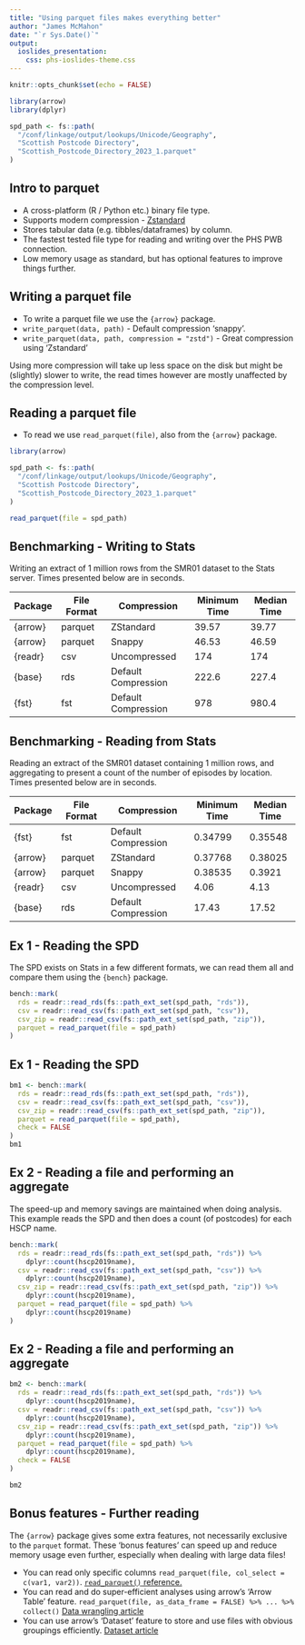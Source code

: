 ```yaml
---
title: "Using parquet files makes everything better"
author: "James McMahon"
date: "`r Sys.Date()`"
output:
  ioslides_presentation:
    css: phs-ioslides-theme.css
---
```


```r
knitr::opts_chunk$set(echo = FALSE)

library(arrow)
library(dplyr)

spd_path <- fs::path(
  "/conf/linkage/output/lookups/Unicode/Geography",
  "Scottish Postcode Directory",
  "Scottish_Postcode_Directory_2023_1.parquet"
)
```

## Intro to parquet

-   A cross-platform (R / Python etc.) binary file type.
-   Supports modern compression - [Zstandard](https://en.m.wikipedia.org/wiki/Zstd)
-   Stores tabular data (e.g. tibbles/dataframes) by column.
-   The fastest tested file type for reading and writing over the PHS PWB connection.
-   Low memory usage as standard, but has optional features to improve things further.

## Writing a parquet file

-   To write a parquet file we use the `{arrow}` package.
-   `write_parquet(data, path)` - Default compression 'snappy'.
-   `write_parquet(data, path, compression = "zstd")` - Great compression using 'Zstandard'

Using more compression will take up less space on the disk but might be (slightly) slower to write, the read times however are mostly unaffected by the compression level.

## Reading a parquet file

-   To read we use `read_parquet(file)`, also from the `{arrow}` package.

```r
library(arrow)

spd_path <- fs::path(
  "/conf/linkage/output/lookups/Unicode/Geography",
  "Scottish Postcode Directory",
  "Scottish_Postcode_Directory_2023_1.parquet"
)

read_parquet(file = spd_path)
```

## Benchmarking - Writing to Stats

Writing an extract of 1 million rows from the SMR01 dataset to the Stats server. Times presented below are in seconds.

| Package | File Format | Compression         | Minimum Time | Median Time |
|---------|-------------|---------------------|--------------|-------------|
| {arrow} | parquet     | ZStandard           | 39.57        | 39.77       |
| {arrow} | parquet     | Snappy              | 46.53        | 46.59       |
| {readr} | csv         | Uncompressed        | 174          | 174         |
| {base}  | rds         | Default Compression | 222.6        | 227.4       |
| {fst}   | fst         | Default Compression | 978          | 980.4       |

## Benchmarking - Reading from Stats

Reading an extract of the SMR01 dataset containing 1 million rows, and aggregating to present a count of the number of episodes by location. Times presented below are in seconds.

| Package | File Format | Compression         | Minimum Time | Median Time |
|---------|-------------|---------------------|--------------|-------------|
| {fst}   | fst         | Default Compression | 0.34799      | 0.35548     |
| {arrow} | parquet     | ZStandard           | 0.37768      | 0.38025     |
| {arrow} | parquet     | Snappy              | 0.38535      | 0.3921      |
| {readr} | csv         | Uncompressed        | 4.06         | 4.13        |
| {base}  | rds         | Default Compression | 17.43        | 17.52       |

## Ex 1 - Reading the SPD

The SPD exists on Stats in a few different formats, we can read them all and compare them using the `{bench}` package.

```r
bench::mark(
  rds = readr::read_rds(fs::path_ext_set(spd_path, "rds")),
  csv = readr::read_csv(fs::path_ext_set(spd_path, "csv")),
  csv_zip = readr::read_csv(fs::path_ext_set(spd_path, "zip")),
  parquet = read_parquet(file = spd_path)
)
```

## Ex 1 - Reading the SPD

```r
bm1 <- bench::mark(
  rds = readr::read_rds(fs::path_ext_set(spd_path, "rds")),
  csv = readr::read_csv(fs::path_ext_set(spd_path, "csv")),
  csv_zip = readr::read_csv(fs::path_ext_set(spd_path, "zip")),
  parquet = read_parquet(file = spd_path),
  check = FALSE
)
bm1
```

## Ex 2 - Reading a file and performing an aggregate

The speed-up and memory savings are maintained when doing analysis. This example reads the SPD and then does a count (of postcodes) for each HSCP name.

```r
bench::mark(
  rds = readr::read_rds(fs::path_ext_set(spd_path, "rds")) %>% 
    dplyr::count(hscp2019name),
  csv = readr::read_csv(fs::path_ext_set(spd_path, "csv")) %>% 
    dplyr::count(hscp2019name),
  csv_zip = readr::read_csv(fs::path_ext_set(spd_path, "zip")) %>% 
    dplyr::count(hscp2019name),
  parquet = read_parquet(file = spd_path) %>% 
    dplyr::count(hscp2019name)
)
```

## Ex 2 - Reading a file and performing an aggregate

```r
bm2 <- bench::mark(
  rds = readr::read_rds(fs::path_ext_set(spd_path, "rds")) %>% 
    dplyr::count(hscp2019name),
  csv = readr::read_csv(fs::path_ext_set(spd_path, "csv")) %>% 
    dplyr::count(hscp2019name),
  csv_zip = readr::read_csv(fs::path_ext_set(spd_path, "zip")) %>% 
    dplyr::count(hscp2019name),
  parquet = read_parquet(file = spd_path) %>% 
    dplyr::count(hscp2019name),
  check = FALSE
)

bm2
```

## Bonus features - Further reading

The `{arrow}` package gives some extra features, not necessarily exclusive to the `parquet` format. These 'bonus features' can speed up and reduce memory usage even further, especially when dealing with large data files!

-   You can read only specific columns `read_parquet(file, col_select = c(var1, var2))`. [`read_parquet()` reference.](https://arrow.apache.org/docs/r/reference/read_parquet.html)
-   You can read and do super-efficient analyses using arrow's 'Arrow Table' feature. `read_parquet(file, as_data_frame = FALSE) %>% ... %>% collect()` [Data wrangling article](https://arrow.apache.org/docs/r/articles/data_wrangling.html)
-   You can use arrow's 'Dataset' feature to store and use files with obvious groupings efficiently. [Dataset article](https://arrow.apache.org/docs/r/articles/dataset.html)
